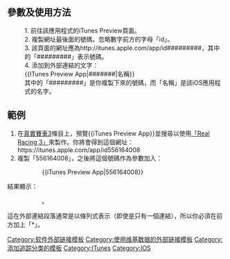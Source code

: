 <includeonly><!-- 在這裡加入模板的保護標識 --></includeonly><noinclude>{{Documentation subpage}}</noinclude>
<!-- 在本行下編輯模板說明 -->
<!-- == 模板介紹 == -->

== 參數及使用方法 ==
:1. 前往該應用程式的iTunes Preview頁面。
:2. 複製網址最後面的號碼。忽略數字前方的字母「id」。
:3. 該頁面的網址應為http://itunes.apple.com/app/id#########，其中的「#########」表示號碼。
:4.  添加到外部連結的文字：<br/><nowiki>{{ITunes Preview App|#######|名稱}}</nowiki><br/>其中的「#########」是你複製下來的號碼，而「名稱」是該iOS應用程式的名字。
== 範例 ==
#在[[真實賽車3]]條目上，預覽<nowiki>{{iTunes Preview App}}</nowiki>並搜尋以使用[https://itunes.apple.com/app/id556164008 「Real Racing 3」]來製作。你將會得到這個網址：https://itunes.apple.com/app/id556164008
#複製「556164008」，之後將這個號碼作為參數加入：
::<nowiki>{{iTunes Preview App|556164008}}</nowiki>
結果顯示：
::{{iTunes Preview App|556164008|真實賽車3}}。

這在外部連結段落通常是以條列式表示（即使是只有一個連結），所以你必須在前方加上「*」。

<!-- == 注意事项 ==

== 參見 ==

== 给模板编辑者的说明 ==
=== 模板结构 ===
=== 实现方法 ===
=== 编辑注意 === -->

<includeonly>
<!-- 本行下加入模板的分類 -->
[[Category:软件外部链接模板]]
[[Category:使用维基数据的外部链接模板]]
[[Category:添加追踪分类的模板]]
[[Category:ITunes]]
[[Category:IOS]]
</includeonly>